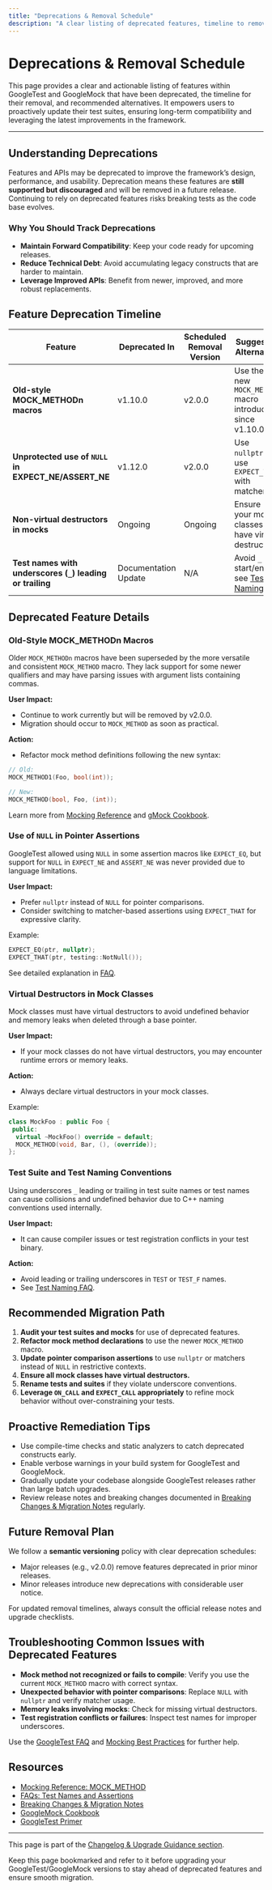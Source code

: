 ```yaml
---
title: "Deprecations & Removal Schedule"
description: "A clear listing of deprecated features, timeline to removal, and recommended alternatives. Enables proactive remediation and futureproofing of user test suites."
---
```


# Deprecations & Removal Schedule

This page provides a clear and actionable listing of features within GoogleTest and GoogleMock that have been deprecated, the timeline for their removal, and recommended alternatives. It empowers users to proactively update their test suites, ensuring long-term compatibility and leveraging the latest improvements in the framework.

---

## Understanding Deprecations

Features and APIs may be deprecated to improve the framework’s design, performance, and usability. Deprecation means these features are **still supported but discouraged** and will be removed in a future release. Continuing to rely on deprecated features risks breaking tests as the code base evolves.

### Why You Should Track Deprecations

- **Maintain Forward Compatibility**: Keep your code ready for upcoming releases.
- **Reduce Technical Debt**: Avoid accumulating legacy constructs that are harder to maintain.
- **Leverage Improved APIs**: Benefit from newer, improved, and more robust replacements.


## Feature Deprecation Timeline

| Feature               | Deprecated In | Scheduled Removal Version | Suggested Alternative                                                  |
|-----------------------|---------------|---------------------------|------------------------------------------------------------------------|
| **Old-style MOCK_METHODn macros** | v1.10.0       | v2.0.0                   | Use the new `MOCK_METHOD` macro introduced since v1.10.0             |
| **Unprotected use of `NULL` in EXPECT_NE/ASSERT_NE** | v1.12.0       | v2.0.0                   | Use `nullptr` or use `EXPECT_THAT` with matchers                     |
| **Non-virtual destructors in mocks** | Ongoing       | Ongoing                   | Ensure your mock classes have virtual destructors                    |
| **Test names with underscores (`_`) leading or trailing** | Documentation Update | N/A                       | Avoid `_` at start/end; see [Test Naming](../docs/faq.md#why-should-test-suite-names-and-test-names-not-contain-underscore)  |


## Deprecated Feature Details

### Old-Style MOCK_METHODn Macros

Older `MOCK_METHODn` macros have been superseded by the more versatile and consistent `MOCK_METHOD` macro. They lack support for some newer qualifiers and may have parsing issues with argument lists containing commas.

**User Impact:**
- Continue to work currently but will be removed by v2.0.0.
- Migration should occur to `MOCK_METHOD` as soon as practical.

**Action:**
- Refactor mock method definitions following the new syntax:

```cpp
// Old:
MOCK_METHOD1(Foo, bool(int));

// New:
MOCK_METHOD(bool, Foo, (int));
```

Learn more from [Mocking Reference](../docs/reference/mocking.md#MOCK_METHOD) and [gMock Cookbook](../docs/gmock_cook_book.md).

### Use of `NULL` in Pointer Assertions

GoogleTest allowed using `NULL` in some assertion macros like `EXPECT_EQ`, but support for `NULL` in `EXPECT_NE` and `ASSERT_NE` was never provided due to language limitations.

**User Impact:**
- Prefer `nullptr` instead of `NULL` for pointer comparisons.
- Consider switching to matcher-based assertions using `EXPECT_THAT` for expressive clarity.

Example:

```cpp
EXPECT_EQ(ptr, nullptr);
EXPECT_THAT(ptr, testing::NotNull());
```

See detailed explanation in [FAQ](../docs/faq.md#why-does-google-test-support-expect_eqnull-but-not-expect_ne-null).

### Virtual Destructors in Mock Classes

Mock classes must have virtual destructors to avoid undefined behavior and memory leaks when deleted through a base pointer.

**User Impact:**
- If your mock classes do not have virtual destructors, you may encounter runtime errors or memory leaks.

**Action:**
- Always declare virtual destructors in your mock classes.

Example:

```cpp
class MockFoo : public Foo {
 public:
  virtual ~MockFoo() override = default;
  MOCK_METHOD(void, Bar, (), (override));
};
```

### Test Suite and Test Naming Conventions

Using underscores `_` leading or trailing in test suite names or test names can cause collisions and undefined behavior due to C++ naming conventions used internally.

**User Impact:**
- It can cause compiler issues or test registration conflicts in your test binary.

**Action:**
- Avoid leading or trailing underscores in `TEST` or `TEST_F` names.
- See [Test Naming FAQ](../docs/faq.md#why-should-test-suite-names-and-test-names-not-contain-underscore).


## Recommended Migration Path

1. **Audit your test suites and mocks** for use of deprecated features.
2. **Refactor mock method declarations** to use the newer `MOCK_METHOD` macro.
3. **Update pointer comparison assertions** to use `nullptr` or matchers instead of `NULL` in restrictive contexts.
4. **Ensure all mock classes have virtual destructors.**
5. **Rename tests and suites** if they violate underscore conventions.
6. **Leverage `ON_CALL` and `EXPECT_CALL` appropriately** to refine mock behavior without over-constraining your tests.


## Proactive Remediation Tips

- Use compile-time checks and static analyzers to catch deprecated constructs early.
- Enable verbose warnings in your build system for GoogleTest and GoogleMock.
- Gradually update your codebase alongside GoogleTest releases rather than large batch upgrades.
- Review release notes and breaking changes documented in [Breaking Changes & Migration Notes](../changelog/upgrade-migration/breaking-changes) regularly.


## Future Removal Plan

We follow a **semantic versioning** policy with clear deprecation schedules:

- Major releases (e.g., v2.0.0) remove features deprecated in prior minor releases.
- Minor releases introduce new deprecations with considerable user notice.

For updated removal timelines, always consult the official release notes and upgrade checklists.


## Troubleshooting Common Issues with Deprecated Features

- **Mock method not recognized or fails to compile**: Verify you use the current `MOCK_METHOD` macro with correct syntax.
- **Unexpected behavior with pointer comparisons**: Replace `NULL` with `nullptr` and verify matcher usage.
- **Memory leaks involving mocks**: Check for missing virtual destructors.
- **Test registration conflicts or failures**: Inspect test names for improper underscores.

Use the [GoogleTest FAQ](../docs/faq.md) and [Mocking Best Practices](../guides/mocking-and-test-doubles/mocking-best-practices.mdx) for further help.


## Resources

- [Mocking Reference: MOCK_METHOD](../docs/reference/mocking.md#MOCK_METHOD)
- [FAQs: Test Names and Assertions](../docs/faq.md)
- [Breaking Changes & Migration Notes](../changelog/upgrade-migration/breaking-changes)
- [GoogleMock Cookbook](../docs/gmock_cook_book.md)
- [GoogleTest Primer](../guides/getting-started/writing-basic-tests.mdx)

---

This page is part of the [Changelog & Upgrade Guidance section](/changelog/upgrade-migration/).

<Info>
Keep this page bookmarked and refer to it before upgrading your GoogleTest/GoogleMock versions to stay ahead of deprecated features and ensure smooth migration.
</Info>
